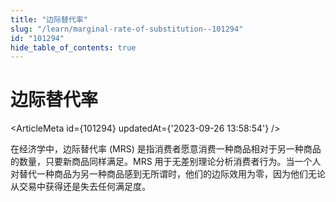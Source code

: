```yaml
---
title: "边际替代率"
slug: "/learn/marginal-rate-of-substitution--101294"
id: "101294"
hide_table_of_contents: true
---
```



# 边际替代率

<ArticleMeta id={101294} updatedAt={'2023-09-26 13:58:54'} />
<div className='border-solid border-b border-t-0 my-4 border-[var(--ifm-color-gray-300)]' />

在经济学中，边际替代率 (MRS) 是指消费者愿意消费一种商品相对于另一种商品的数量，只要新商品同样满足。MRS 用于无差别理论分析消费者行为。当一个人对替代一种商品为另一种商品感到无所谓时，他们的边际效用为零，因为他们无论从交易中获得还是失去任何满足度。
